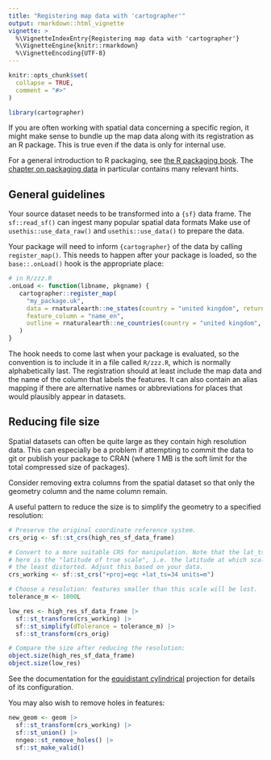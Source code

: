 ```yaml
---
title: "Registering map data with 'cartographer'"
output: rmarkdown::html_vignette
vignette: >
  %\VignetteIndexEntry{Registering map data with 'cartographer'}
  %\VignetteEngine{knitr::rmarkdown}
  %\VignetteEncoding{UTF-8}
---
```


```r
knitr::opts_chunk$set(
  collapse = TRUE,
  comment = "#>"
)
```

```r
library(cartographer)
```


If you are often working with spatial data concerning a specific region, it might
make sense to bundle up the map data along with its registration as an R package.
This is true even if the data is only for internal use.

For a general introduction to R packaging, see [the R packaging book](https://r-pkgs.org/).
The [chapter on packaging data](https://r-pkgs.org/data.html) in particular contains many
relevant hints.


## General guidelines
Your source dataset needs to be transformed into a `{sf}` data frame. The `sf::read_sf()`
can ingest many popular spatial data formats
Make use of `usethis::use_data_raw()` and `usethis::use_data()` to prepare the data.

Your package will need to inform `{cartographer}` of the data by calling `register_map()`.
This needs to happen after your package is loaded, so the `base::.onLoad()` hook is the
appropriate place:

```r
# in R/zzz.R
.onLoad <- function(libname, pkgname) {
   cartographer::register_map(
     "my_package.uk",
     data = rnaturalearth::ne_states(country = "united kingdom", returnclass = "sf"),
     feature_column = "name_en",
     outline = rnaturalearth::ne_countries(country = "united kingdom", returnclass = "sf", scale = "large")
   )
}
```

The hook needs to come last when your package is evaluated, so the convention is
to include it in a file called `R/zzz.R`, which is normally alphabetically last.
The registration should at least include the map data and the name of the column that
labels the features. It can also contain an alias mapping if there are alternative
names or abbreviations for places that would plausibly appear in datasets.


## Reducing file size
Spatial datasets can often be quite large as they contain high resolution data.
This can especially be a problem if attempting to commit the data to git or publish
your package to CRAN (where 1 MB is the soft limit for the total compressed size of
packages).

Consider removing extra columns from the spatial dataset so that only the geometry column
and the name column remain.

A useful pattern to reduce the size is to simplify the geometry to a specified resolution:

```r
# Preserve the original coordinate reference system.
crs_orig <- sf::st_crs(high_res_sf_data_frame)

# Convert to a more suitable CRS for manipulation. Note that the lat_ts argument
# here is the "latitude of true scale", i.e. the latitude at which scale will be
# the least distorted. Adjust this based on your data.
crs_working <- sf::st_crs("+proj=eqc +lat_ts=34 units=m")

# Choose a resolution: features smaller than this scale will be lost.
tolerance_m <- 1000L

low_res <- high_res_sf_data_frame |>
  sf::st_transform(crs_working) |>
  sf::st_simplify(dTolerance = tolerance_m) |>
  sf::st_transform(crs_orig)

# Compare the size after reducing the resolution:
object.size(high_res_sf_data_frame)
object.size(low_res)
```

See the documentation for the [equidistant cylindrical](https://proj.org/operations/projections/eqc.html)
projection for details of its configuration.

You may also wish to remove holes in features:

```r
new_geom <- geom |>
  sf::st_transform(crs_working) |>
  sf::st_union() |>
  nngeo::st_remove_holes() |>
  sf::st_make_valid()
```

